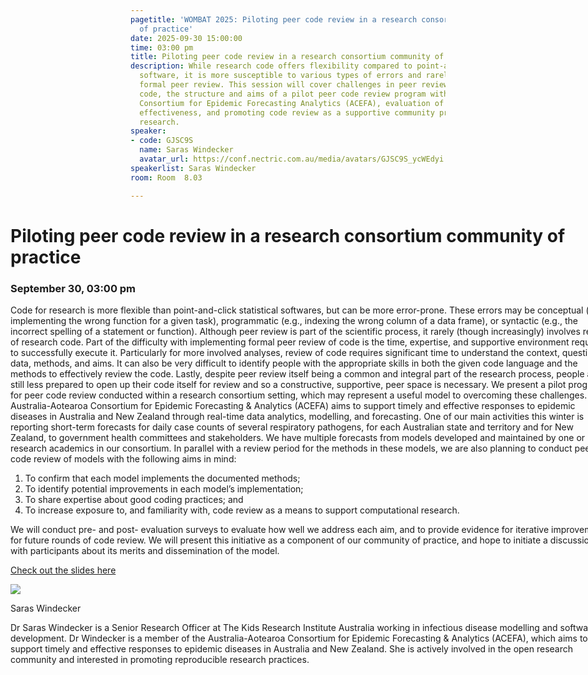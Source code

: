 ```yaml
---
pagetitle: 'WOMBAT 2025: Piloting peer code review in a research consortium community
  of practice'
date: 2025-09-30 15:00:00
time: 03:00 pm
title: Piloting peer code review in a research consortium community of practice
description: While research code offers flexibility compared to point-and-click statistical
  software, it is more susceptible to various types of errors and rarely undergoes
  formal peer review. This session will cover challenges in peer reviewing research
  code, the structure and aims of a pilot peer code review program within the Australia-Aotearoa
  Consortium for Epidemic Forecasting Analytics (ACEFA), evaluation of the program's
  effectiveness, and promoting code review as a supportive community practice in computational
  research.
speaker:
- code: GJSC9S
  name: Saras Windecker
  avatar_url: https://conf.nectric.com.au/media/avatars/GJSC9S_ycWEdyi.jpg
speakerlist: Saras Windecker
room: Room  8.03

---
```


:::::: {.grid style="width: 100vw;  transform: translateX(-20%);"}
::: {#sponsors_banner .g-col-12 .title}
# Piloting peer code review in a research consortium community of practice

### September 30, 03:00 pm
:::

::: {.g-col-12 .full_text_block style="min-width: 640px; max-width:1080px; margin: 0 auto"}

Code for research is more flexible than point-and-click statistical softwares, but can be more error-prone. These errors may be conceptual (e.g., implementing the wrong function for a given task), programmatic (e.g., indexing the wrong column of a data frame), or syntactic (e.g., the incorrect spelling of a statement or function). Although peer review is part of the scientific process, it rarely (though increasingly) involves review of research code. Part of the difficulty with implementing formal peer review of code is the time, expertise, and supportive environment required to successfully execute it. Particularly for more involved analyses, review of code requires significant time to understand the context, questions, data, methods, and aims. It can also be very difficult to identify people with the appropriate skills in both the given code language and the methods to effectively review the code. Lastly, despite peer review itself being a common and integral part of the research process, people are still less prepared to open up their code itself for review and so a constructive, supportive, peer space is necessary. We present a pilot program for peer code review conducted within a research consortium setting, which may represent a useful model to overcoming these challenges. The Australia-Aotearoa Consortium for Epidemic Forecasting &amp; Analytics (ACEFA) aims to support timely and effective responses to epidemic diseases in Australia and New Zealand through real-time data analytics, modelling, and forecasting. One of our main activities this winter is reporting short-term forecasts for daily case counts of several respiratory pathogens, for each Australian state and territory and for New Zealand, to government health committees and stakeholders. We have multiple forecasts from models developed and maintained by one or more research academics in our consortium. In parallel with a review period for the methods in these models, we are also planning to conduct peer code review of models with the following aims in mind:

1. To confirm that each model implements the documented methods;
2. To identify potential improvements in each model's implementation;
3. To share expertise about good coding practices; and
4. To increase exposure to, and familiarity with, code review as a means to support computational research.

We will conduct pre- and post- evaluation surveys to evaluate how well we address each aim, and to provide evidence for iterative improvements for future rounds of code review. We will present this initiative as a component of our community of practice, and hope to initiate a discussion with participants about its merits and dissemination of the model.


:::{.slides-btn}
[Check out the slides here](slides/Windecker_presentation.pdf)
:::



::: speaker

:::{.speaker-header}
![](https://conf.nectric.com.au/media/avatars/GJSC9S_ycWEdyi.jpg) 
:::

:::{.speaker-name}
Saras Windecker
:::

:::{.speaker-bio}
Dr Saras Windecker is a Senior Research Officer at The Kids Research Institute Australia working in infectious disease modelling and software development. Dr Windecker is a member of the Australia-Aotearoa Consortium for Epidemic Forecasting &amp; Analytics (ACEFA), which aims to support timely and effective responses to epidemic diseases in Australia and New Zealand. She is actively involved in the open research community and interested in promoting reproducible research practices.
:::

:::



:::

<div>

</div>
::::::

```{=html}
<style>
#title-block-header {
display: none !important;
}
</style>
```
